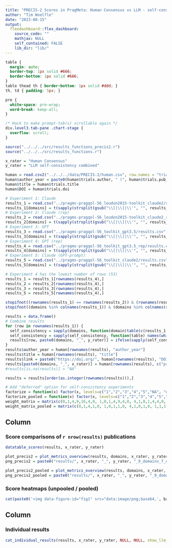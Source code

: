 ```yaml
---
title: "PRECIS-2 Scores in PragMeta: Human Consensus vs LLM - self-consistency combined across all 5 experiments"
author: "Tim Woelfle"
date: "2023-08-15"
output: 
  flexdashboard::flex_dashboard:
    source_code: ""
    mathjax: NULL
    self_contained: FALSE
    lib_dir: "lib/"
---
```


```css
table {
  margin: auto;
  border-top: 1px solid #666;
  border-bottom: 1px solid #666;
}
table thead th { border-bottom: 1px solid #ddd; }
th, td { padding: 5px; }

pre {
  white-space: pre-wrap;
  word-break: keep-all;
}

/* Hack to make prompt-tab(s) scrollable again */
div.level3.tab-pane .chart-stage {
  overflow: scroll;
}
```

```r
source("../../../src/results_functions_precis2.r")
source("../../../src/results_functions.r")

x_rater = "Human Consensus"
y_rater = "LLM self-consistency combined"

human = read.csv2("../../../data/PRECIS-2/human.csv", row.names = "trials.trials_id", na.strings = NULL)
human$author_year = paste0(human$trials.author, " (", human$trials.pub_year, ")")
human$title = human$trials.title
human$DOI = human$trials.doi

# Experiment 1: Claude
results_1 = read.csv("../pragms-pragqol-56_loudon2015-toolkit_claude2/results.csv", row.names = 1, na.strings = NULL)
results_1[domains] = t(sapply(strsplit(gsub("\\[|\\]|\\'", "", results_1$llm_scores), ", ", fixed=T), as.character))
# Experiment 2: Claude (rep)
results_2 = read.csv("../pragms-pragqol-56_loudon2015-toolkit_claude2_rep/results.csv", row.names = 1, na.strings = NULL)
results_2[domains] = t(sapply(strsplit(gsub("\\[|\\]|\\'", "", results_2$llm_scores), ", ", fixed=T), as.character))
# Experiment 3: GPT
results_3 = read.csv("../pragms-pragqol-56_toolkit_gpt3.5/results.csv", row.names = 1, na.strings = NULL)
results_3[domains] = t(sapply(strsplit(gsub("\\[|\\]|\\'", "", results_3$llm_scores), ", ", fixed=T), as.character))
# Experiment 4: GPT (rep)
results_4 = read.csv("../pragms-pragqol-56_toolkit_gpt3.5_rep/results.csv", row.names = 1, na.strings = NULL)
results_4[domains] = t(sapply(strsplit(gsub("\\[|\\]|\\'", "", results_4$llm_scores), ", ", fixed=T), as.character))
# Experiment 5: Claude (GPT-prompt)
results_5 = read.csv("../pragms-pragqol-56_toolkit_claude2/results.csv", row.names = 1, na.strings = NULL)
results_5[domains] = t(sapply(strsplit(gsub("\\[|\\]|\\'", "", results_5$llm_scores), ", ", fixed=T), as.character))

# Experiment 4 has the lowest number of rows (53)
results_1 = results_1[rownames(results_4),]
results_2 = results_2[rownames(results_4),]
results_3 = results_3[rownames(results_4),]
results_5 = results_5[rownames(results_4),]

stopifnot((rownames(results_1) == rownames(results_2)) & (rownames(results_1) == rownames(results_3)) & (rownames(results_1) == rownames(results_4)) & (rownames(results_1) == rownames(results_5)))
stopifnot((domains %in% colnames(results_1)) & (domains %in% colnames(results_2)) & (domains %in% colnames(results_3)) & (domains %in% colnames(results_4)) & (domains %in% colnames(results_5)))

results = data.frame()
# Combine results
for (row in rownames(results_1)) {
  self_consistency = sapply(domains, function(domain)table(c(results_1[row, domain], results_2[row, domain], results_3[row, domain], results_4[row, domain], results_5[row, domain])))
  self_consistency = sapply(self_consistency, function(table) names(which(table==5)))
  results[row, paste0(domains, "_", y_rater)] = ifelse(sapply(self_consistency, length), self_consistency, "deferred")
}
results$author_year = human[rownames(results), "author_year"]
results$title = human[rownames(results), "title"]
results$link = paste0("https://doi.org/", human[rownames(results), "DOI"])
results[paste0(domains, "_", x_rater)] = human[rownames(results), c("precis2.eligibility_score", "precis2.recruit_score", "precis2.set_score", "precis2.org_score", "precis2.flex_score", "precis2.adherence_score", "precis2.fu_score", "precis2.out_score", "precis2.analysis_score")]
#results[is.na(results)] = "NA"

results = results[order(as.integer(rownames(results))),]

# Add "deferred" option for self-consistency experiments
factorize = function(x) factor(x, levels=c("1","2","3","4","5","NA", "deferred"))
factorize_pooled = function(x) factor(x, levels=c("1","2","3","4","5","NA","deferred"), labels=c("1/2", "1/2", "3", "4/5", "4/5", "NA", "deferred"))
weight_matrix = matrix(c(0,1,4,9,16,4,0, 1,0,1,4,9,4,0, 4,1,0,1,4,4,0, 9,4,1,0,1,4,0, 16,9,4,1,0,4,0, 4,4,4,4,4,0,0, 0,0,0,0,0,0,0), nrow=7)
weight_matrix_pooled = matrix(c(0,1,4,1,0, 1,0,1,1,0, 4,1,0,1,0, 1,1,1,0,0, 0,0,0,0,0), nrow=5)
```

Column {data-width=55}
-------------------------------------

### Score comparisons of `r nrow(results)` publications

```r
datatable_scores(results, x_rater, y_rater)
```

```r
plot_precis2 = plot_metrics_overview(results, domains, x_rater, y_rater, factorize, weight_matrix)
png_precis2 = paste0("results/", x_rater, "_", y_rater, "_9_domains_7_options.png")

plot_precis2_pooled = plot_metrics_overview(results, domains, x_rater, y_rater, factorize_pooled, weight_matrix_pooled)
png_precis2_pooled = paste0("results/", x_rater, "_", y_rater, "_9_domains_5_options.png")
```

### Score heatmaps (<a onclick="data = 'data:image/png;base64,`r base64enc::base64encode(png_precis2)`'; $('#score-heatmaps-unpooled-pooled p.image-container')[0].style = 'background: url(&quot;' + data + '&quot;) center center / contain no-repeat;'; $('p.image-container img')[0].src = data;" style="cursor: pointer">unpooled</a> / <a onclick="data = 'data:image/png;base64,`r base64enc::base64encode(png_precis2_pooled)`'; $('#score-heatmaps-unpooled-pooled p.image-container')[0].style = 'background: url(&quot;' + data + '&quot;) center center / contain no-repeat;'; $('p.image-container img')[0].src = data;" style="cursor: pointer">pooled</a>) {data-height=720}

```r
cat(paste0('<img data-figure-id="fig1" src="data:image/png;base64,', base64enc::base64encode(png_precis2), '" width="1536">'))
```

Column {data-width=45}
-------------------------------------

### Individual results

```r
cat_individual_results(results, x_rater, y_rater, NULL, NULL, show_llm_message=F)
```
